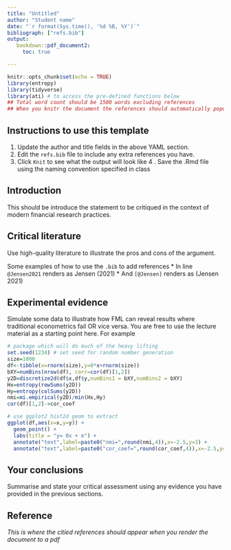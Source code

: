 ```yaml
---
title: "Untitled"
author: "Student name"
date: "`r format(Sys.time(), '%d %B, %Y')`"
bibliograph: ["refs.bib"]
output:
   bookdown::pdf_document2:
     toc: true

---
```


```r
knitr::opts_chunk$set(echo = TRUE)
library(entropy) 
library(tidyverse)
library(ati) # to access the pre-defined functions below
## Total word count should be 1500 words excluding references
## When you knitr the document the references should automatically populate at the end of the document
```

## Instructions to use this template

1. Update the author and title fields in the above YAML section.
2. Edit the `refs.bib` file to include any extra references you have. 
3. Click `Knit` to see what the output will look like
4 . Save the .Rmd file using the naming convention specified in class

## Introduction


This should be introduce the statement to be critiqued in the context of modern financial research practices.

## Critical literature

Use high-quality literature to illustrate the pros and cons of the argument. 

Some examples of how to use the `.bib` to add references
* In line `@Jensen2021` renders as Jensen (2021)
* And `[@Jensen]` renders as (Jensen 2021)

## Experimental evidence

Simulate some data to illustrate how FML can reveal results where traditional econometrics fail OR vice versa.  You are free to use the lecture material as a starting point here.  For example

```r
# package which will do much of the heavy lifting
set.seed(1234) # set seed for random number generation
size=1000
df<-tibble(x=rnorm(size),y=0*x+rnorm(size))
bXY=numBins(nrow(df), corr=cor(df)[1,2])
y2D=discretize2d(df$x,df$y,numBins1 = bXY,numBins2 = bXY)
Hx=entropy(rowSums(y2D))
Hy=entropy(colSums(y2D))
nmi=mi.empirical(y2D)/min(Hx,Hy)
cor(df)[1,2]->cor_coef
```

```r
# use ggplot2 hist2d geom to extract
ggplot(df,aes(x=x,y=y)) + 
  geom_point() + 
  labs(title = "y= 0x + e") + 
  annotate("text",label=paste0("nmi=",round(nmi,4)),x=-2.5,y=3) +
  annotate("text",label=paste0("cor_coef=",round(cor_coef,4)),x=-2.5,y=2.5)
```

## Your conclusions

Summarise and state your critical assessment using any evidence you have provided in the previous sections.

## Reference

*This is where the citied references should appear when you render the document to a pdf*